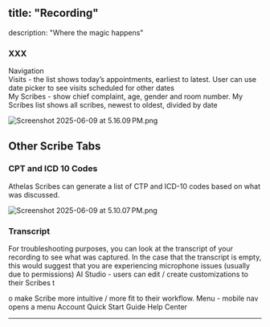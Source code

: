 ## title: "Recording"

description: "Where the magic happens"

### XXX

Navigation\
Visits - the list shows today’s appointments, earliest to latest. User can use date picker to see visits scheduled for other dates\
My Scribes - show chief complaint, age, gender and room number. My Scribes list shows all scribes, newest to oldest, divided by date

![Screenshot 2025-06-09 at 5.16.09 PM.png](/images/Screenshot2025-06-09at5.16.09PM.png)

## Other Scribe Tabs

### CPT and ICD 10 Codes

Athelas Scribes can generate a list of CTP and ICD-10 codes based on what was discussed.

![Screenshot 2025-06-09 at 5.10.07 PM.png](/images/Screenshot2025-06-09at5.10.07PM.png)

### Transcript

For troubleshooting purposes, you can look at the transcript of your recording to see what was captured. In the case that the transcript is empty, this would suggest that you are experiencing microphone issues (usually due to permissions)
AI Studio - users can edit / create customizations to their Scribes t

o make Scribe more intuitive / more fit to their workflow.
Menu - mobile nav opens a menu
Account
Quick Start Guide
Help Center

---